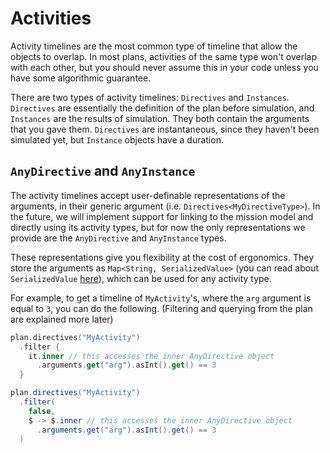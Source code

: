 
# Activities

Activity timelines are the most common type of timeline that allow the objects to overlap. In most plans, activities
of the same type won't overlap with each other, but you should never assume this in your code unless you have some
algorithmic guarantee.

There are two types of activity timelines: `Directives` and `Instances`. `Directives` are essentially the definition of
the plan before simulation, and `Instances` are the results of simulation. They both contain the arguments that you gave
them. `Directives` are instantaneous, since they haven't been simulated yet, but `Instance` objects have a duration.

## `AnyDirective` and `AnyInstance`

The activity timelines accept user-definable representations of the arguments, in their generic argument (i.e.
`Directives<MyDirectiveType>`). In the future, we will implement support for linking to the mission model and directly
using its activity types, but for now the only representations we provide are the `AnyDirective` and `AnyInstance` types.

These representations give you flexibility at the cost of ergonomics. They store the arguments as `Map<String, SerializedValue>`
(you can read about `SerializedValue` [here](/mission-modeling/activity-mappers/#what-is-a-serializedvalue)), which can be
used for any activity type.

For example, to get a timeline of `MyActivity`'s, where the `arg` argument is equal to `3`, you can do the following.
(Filtering and querying from the plan are explained more later)

<Tabs groupId="lang">
<TabItem value="kt" label="Kotlin">

```kotlin
plan.directives("MyActivity")
  .filter {
    it.inner // this accesses the inner AnyDirective object
      .arguments.get("arg").asInt().get() == 3
  }
```

</TabItem>
<TabItem value="java" label="Java">

```java
plan.directives("MyActivity")
  .filter(
    false,
    $ -> $.inner // this accesses the inner AnyDirective object
      .arguments.get("arg").asInt().get() == 3
  )
```

</TabItem>
</Tabs>
